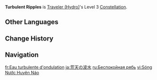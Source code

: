 {{Constellation Infobox
|image         = Constellation Turbulent Ripples.png
|character     = Traveler (Hydro)
|level         = 3
|description   = Increases the Level of [[Aquacrest Saber]] by 3.<br>Maximum upgrade level is 15.
|scale_att1    = 
|utility1      = Talent Level Increase
|utility2      = Elemental Skill Level Increase
}}
'''Turbulent Ripples''' is [[Traveler (Hydro)]]'s Level 3 [[Constellation]].

==Other Languages==
{{Other Languages
|en      = Turbulent Ripples
|zhs     = 激荡的波水
|zhs_rm  = Jīdàng de Bōshuǐ
|zht     = 激蕩的波水
|zht_rm  = Jīdàng de Bōshuǐ
|zh_tl   = Turbulent Ripples
|ja      = 荒天の波水
|ja_rm   = Kouten no Hasui
|ja_tl   = Ripples of Stormy Skies
|ko      = 격동하는 파도
|ko_rm   = 
|ko_tl   = 
|es      = Olas furibundas
|es_tl   = Furious Waves
|fr      = Eau turbulente d'ondulation
|fr_tl   = Turbulent Water of Ripple
|ru      = Беспокойная рябь
|ru_tl   = Restless Ripple
|th      = Turbulent Ripples
|vi      = Sóng Nước Huyên Náo
|vi_tl   = 
|de      = Wogende Wellen
|de_tl   = Billowing Waves
|id      = Turbulent Ripples
|pt      = Ondas Furiosas
|pt_tl   = 
|tr      = Coşkun Dalgalar
|tr_tl   = Enthusiastic Waves
|it      = Acque increspate
|it_tl   = 
}}

==Change History==
{{Change History|4.0}}

==Navigation==
{{Talent Navbox|Traveler (Hydro)}}

[[fr:Eau turbulente d'ondulation]]
[[ja:荒天の波水]]
[[ru:Беспокойная рябь]]
[[vi:Sóng Nước Huyên Náo]]